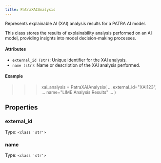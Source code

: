 ```yaml
---
title: PatraXAIAnalysis
---
```



Represents explainable AI (XAI) analysis results for a PATRA AI model.

This class stores the results of explainability analysis performed on an AI model,
providing insights into model decision-making processes.

#### Attributes

- `external_id (str)`: Unique identifier for the XAI analysis.
- `name (str)`: Name or description of the XAI analysis performed.

#### Example

>>> xai_analysis = PatraXAIAnalysis(
...     external_id="XAI123",
...     name="LIME Analysis Results"
... )


## Properties

### external_id
Type: `<class 'str'>`

### name
Type: `<class 'str'>`

